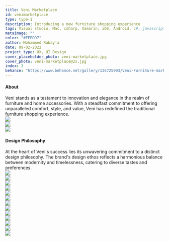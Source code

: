 ```yaml
---
title: Veni Marketplace
id: venimarketplace
type: type-1
description: Introducing a new furniture shopping experience
tags: Visual studio, Mac, csharp, Xamarin, iOS, Android, c#, javascript, development, bugs, errors
metaimage: ""
color: "#FFEDD7"
author: Mohammed Rabay'a
date: 09-02-2022
project_type: UX, UI Design
cover_placeholder_photo: veni-marketplace.jpg
cover_photo: veni-marketplace@2x.jpg
index: 3
behance: "https://www.behance.net/gallery/136725993/Veni-Furniture-marketplace"
---
```


<div class="bg-[#fff9ed] text-stone-950">
  <div class="container mx-auto pb-20">
    <div class="py-20 flex">
      <h4 class="w-[350px] font-medium">About</h4>
      <div class="text-xl text-stone-600">
        Veni stands as a testament to innovation and elegance in the realm of
        furniture and home accessories. With a steadfast commitment to offering
        unparalleled comfort, style, and value, Veni has redefined the
        traditional furniture shopping experience.
      </div>
    </div>
    <div class="full-width">
      <picture>
        <source srcset="/projects/veni-marketplace/1.webp" type="image/webp" />
        <source srcset="/projects/veni-marketplace/1.jpeg" type="image/jpeg" />
        <img src="/projects/veni-marketplace/1.jpeg" />
      </picture>
    </div>
  </div>
</div>
<div class="bg-[#fff9ed]">
  <div class="container mx-auto max-w-screen-xl">
    <picture class="m-0">
      <source srcset="/projects/veni-marketplace/2-1.webp" type="image/webp" />
      <source srcset="/projects/veni-marketplace/2-1.jpeg" type="image/jpeg" />
      <img src="/projects/veni-marketplace/2-1.jpeg" class="m-0" />
    </picture>
  </div>
</div>
<div class="bg-[#242424]">
  <div class="container mx-auto max-w-screen-xl">
    <picture class="m-0">
      <source srcset="/projects/veni-marketplace/2-2.webp" type="image/webp" />
      <source srcset="/projects/veni-marketplace/2-2.jpeg" type="image/jpeg" />
      <img src="/projects/veni-marketplace/2-2.jpeg" class="m-0" />
    </picture>
  </div>
</div>
<div class="bg-[#fff9ed] text-stone-950">
  <div class="container mx-auto">
    <div class="py-20 flex">
      <h4 class="w-[350px] font-medium whitespace-pre-wrap *:m-0">
        Design&#10;Philosophy
      </h4>
      <div class="text-xl text-stone-600">
        At the heart of Veni's success lies its unwavering commitment to a
        distinct design philosophy. The brand's design ethos reflects a
        harmonious balance between modernity and timelessness, catering to
        diverse tastes and preferences.
      </div>
    </div>
  </div>
</div>
<div class="bg-[#ffecd7]">
  <div class="container mx-auto max-w-screen-xl">
    <picture class="m-0">
      <source srcset="/projects/veni-marketplace/3.webp" type="image/webp" />
      <source srcset="/projects/veni-marketplace/3.jpeg" type="image/jpeg" />
      <img src="/projects/veni-marketplace/3.jpeg" class="m-0" />
    </picture>
  </div>
</div>
<div class="full-width">
  <picture class="m-0 block w-full">
    <source srcset="/projects/veni-marketplace/4.webp" type="image/webp" />
    <source srcset="/projects/veni-marketplace/4.jpeg" type="image/jpeg" />
    <img src="/projects/veni-marketplace/4.jpeg" class="m-0 block w-full" />
  </picture>
</div>
<div class="bg-[#242424]">
  <div class="container mx-auto max-w-screen-xl">
    <picture class="m-0">
      <source srcset="/projects/veni-marketplace/5.webp" type="image/webp" />
      <source srcset="/projects/veni-marketplace/5.jpeg" type="image/jpeg" />
      <img src="/projects/veni-marketplace/5.jpeg" class="m-0" />
    </picture>
  </div>
</div>
<div class="bg-[#FFB75F] -mt-[1px]">
  <div class="container mx-auto max-w-screen-xl">
    <div class="full-width">
      <picture class="m-0">
        <source srcset="/projects/veni-marketplace/6.webp" type="image/webp" />
        <source srcset="/projects/veni-marketplace/6.jpeg" type="image/jpeg" />
        <img src="/projects/veni-marketplace/6.jpeg" class="m-0" />
      </picture>
    </div>
  </div>
</div>
<div class="full-width">
  <picture>
    <source srcset="/projects/veni-marketplace/7-1.webp" type="image/webp" />
    <source srcset="/projects/veni-marketplace/7-1.jpeg" type="image/jpeg" />
    <img src="/projects/veni-marketplace/7-1.jpeg" class="m-0 block w-full" />
  </picture>
</div>
<div class="bg-[#FFF6EB] -mt-[1px]">
  <div class="container mx-auto max-w-screen-xl">
    <div class="full-width">
      <picture>
        <source
          srcset="/projects/veni-marketplace/7-2.webp"
          type="image/webp"
        />
        <source
          srcset="/projects/veni-marketplace/7-2.jpeg"
          type="image/jpeg"
        />
        <img src="/projects/veni-marketplace/7-2.jpeg" class="m-0 -mt-[20%]" />
      </picture>
    </div>
  </div>
</div>
<div class="full-width">
  <picture>
    <source srcset="/projects/veni-marketplace/8.webp" type="image/webp" />
    <source srcset="/projects/veni-marketplace/8.jpeg" type="image/jpeg" />
    <img src="/projects/veni-marketplace/8.jpeg" class="m-0 block w-full" />
  </picture>
</div>
<div class="bg-[#242424] -mt-[1px]">
  <div class="container mx-auto max-w-screen-xl">
    <div class="full-width">
      <picture>
        <source srcset="/projects/veni-marketplace/9.webp" type="image/webp" />
        <source srcset="/projects/veni-marketplace/9.jpeg" type="image/jpeg" />
        <img src="/projects/veni-marketplace/9.jpeg" class="m-0 " />
      </picture>
    </div>
  </div>
</div>
<div class="bg-[#FDF6EB] -mt-[1px]">
  <div class="container mx-auto max-w-screen-xl">
    <div class="full-width">
      <picture>
        <source
          srcset="/projects/veni-marketplace/9-1.webp"
          type="image/webp"
        />
        <source
          srcset="/projects/veni-marketplace/9-1.jpeg"
          type="image/jpeg"
        />
        <img src="/projects/veni-marketplace/9-1.jpeg" class="m-0 " />
      </picture>
    </div>
  </div>
</div>
<div class="full-width">
  <picture>
    <source srcset="/projects/veni-marketplace/9-2.webp" type="image/webp" />
    <source srcset="/projects/veni-marketplace/9-2.jpeg" type="image/jpeg" />
    <img src="/projects/veni-marketplace/9-2.jpeg" class="m-0 block w-full" />
  </picture>
</div>
<div class="bg-[#FFB75F] -mt-[1px]">
  <div class="container mx-auto max-w-screen-xl">
    <div class="full-width">
      <picture>
        <source srcset="/projects/veni-marketplace/13.webp" type="image/webp" />
        <source srcset="/projects/veni-marketplace/13.jpeg" type="image/jpeg" />
        <img src="/projects/veni-marketplace/13.jpeg" class="m-0" />
      </picture>
    </div>
  </div>
</div>
<div class="full-width">
  <picture>
    <source srcset="/projects/veni-marketplace/14-1.jpeg" type="image/jpeg" />
    <img src="/projects/veni-marketplace/14-1.jpeg" class="m-0 block w-full" />
  </picture>
</div>
<div class="bg-[#353535] -mt-[20%]">
  <div class="container mx-auto max-w-screen-xl">
    <div class="full-width">
      <picture>
        <source
          srcset="/projects/veni-marketplace/14-2.webp"
          type="image/webp"
        />
        <source srcset="/projects/veni-marketplace/14-2.png" type="image/png" />
        <img src="/projects/veni-marketplace/14-2.png" class="m-0" />
      </picture>
    </div>
  </div>
</div>
